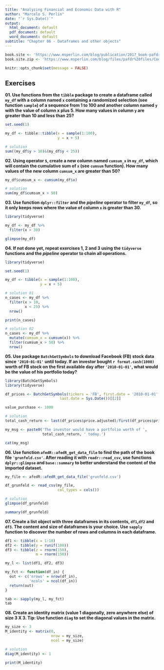 ```yaml
---
title: "Analyzing Financial and Economic Data with R"
author: "Marcelo S. Perlin"
date: "`r Sys.Date()`"
output:
  html_document: default
  pdf_document: default
  word_document: default
subtitle: "Chapter 06 - Dataframes and other objects"
---
```


```r
book.site <- 'https://www.msperlin.com/blog/publication/2017_book-pafdr-en/'
book.site.zip <- 'https://www.msperlin.com/blog/files/pafdr%20files/Code_Data_pafdR.zip'

knitr::opts_chunk$set(message = FALSE)
```


## Exercises

**01. Use functions from the `tibble` package to create a dataframe called `my_df` with a column named `x` containing a randomized selection (see function `sample`) of a sequence from 1 to 100 and another column named `y` with the value of column x plus 5. How many values in column `y` are greater than 10 and less than 25?**

```r
set.seed(1)

my_df <- tibble::tibble(x = sample(1:100), 
                        y = x + 5)

# solution
sum((my_df$y > 10)&(my_df$y < 25))
```


**02. Using operator `$`, create a new column named `cumsum_x` in `my_df`, which will contain the cumulative sum of `x` (see `cumsum` function). How many values of the new column `cumsum_x` are greater than 50?**

```r
my_df$cumsum_x <- cumsum(my_df$x)

# solution
sum(my_df$cumsum_x > 50)
```


**03. Use function `dplyr::filter` and the _pipeline_ operator to filter `my_df`, so it only keeps rows where the value of column `x` is greater than 30.**

```r
library(tidyverse)

my_df <- my_df %>%
  filter(x > 30)

glimpse(my_df)
```


**04. If not done yet, repeat exercises 1, 2 and 3 using the `tidyverse` functions and the _pipeline_ operator to chain all operations.**

```r
library(tidyverse)

set.seed(1)

my_df <- tibble(x = sample(1:100),
                y = x + 5)

# solution 01
n_cases <- my_df %>%
  filter(x > 10, 
         x < 25) %>%
  nrow()

print(n_cases)

# solution 02
n_cases <- my_df %>%
  mutate(cumsum_x = cumsum(x)) %>%
  filter(cumsum_x > 50) %>%
  nrow()


```


**05. Use package `BatchGetSymbols` to download Facebook (FB) stock data since `'2010-01-01'` until today. If an investor bought `r format.cash(1000)` worth of FB stock on the first available day after `'2010-01-01'`, what would be the value of his portfolio today?**

```r
library(BatchGetSymbols)
library(tidyverse)

df_prices <- BatchGetSymbols(tickers = 'FB', first.date = '2010-01-01',
                         last.date = Sys.Date())[[2]]

value_purchase <- 1000

# solution
total_cash_return <- last(df_prices$price.adjusted)/first(df_prices$price.adjusted)*value_purchase

my_msg <- paste0('The investor would have a portfolio worth of ', 
                 total_cash_return, ' today.')

cat(my_msg)
```

**06. Use function `afedR::afedR_get_data_file` to find the path of the book file `'grunfeld.csv'`. After reading it with `readr::read_csv`, use functions `dplyr::glimpse` and `base::summary` to better understand the content of the imported dataset.**

```r
my_file <- afedR::afedR_get_data_file('grunfeld.csv')

df_grunfeld <- read_csv(my_file, 
                        col_types = cols())

# solution
glimpse(df_grunfeld)

summary(df_grunfeld)
```


**07. Create a list object with three dataframes in its contents, `df1`,` df2` and `df3`. The content and size of dataframes is your choice. Use `sapply` function to discover the number of rows and columns in each dataframe.**

```r
df1 <- tibble(x = 1:10)
df2 <- tibble(y = runif(100))
df3 <- tibble(z = rnorm(150),
              m = rnorm(150))

my_l <- list(df1, df2, df3)

my_fct <- function(df_in) {
  out <- c('nrows' = nrow(df_in), 
           'ncols' = ncol(df_in))
  return(out)
}

tab <- sapply(my_l, my_fct)
tab
```


**08. Create an identity matrix (value 1 diagonally, zero anywhere else) of size 3 X 3. Tip: Use function  `diag` to set the diagonal values in the matrix. **

```r
my_size <- 3
M_identity <- matrix(0, 
                     nrow = my_size, 
                     ncol = my_size)

# solution
diag(M_identity) <- 1

print(M_identity)
```
